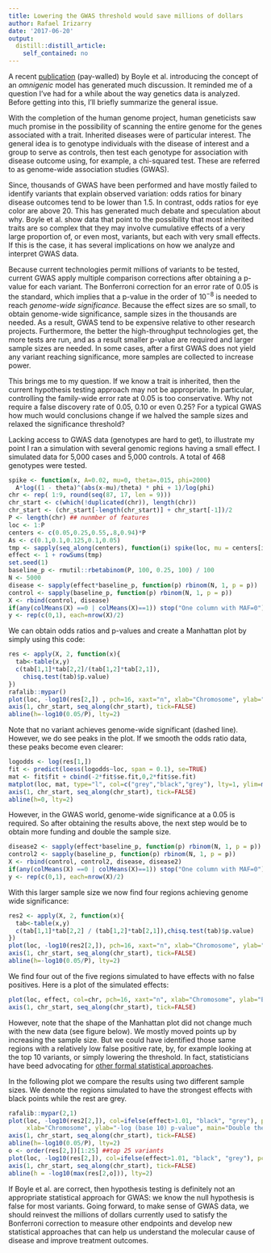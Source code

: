 ```yaml
---
title: Lowering the GWAS threshold would save millions of dollars
author: Rafael Irizarry
date: '2017-06-20'
output:
  distill::distill_article:
    self_contained: no
---
```



 
A recent [publication](http://www.sciencedirect.com/science/article/pii/S0092867417306293) (pay-walled) by Boyle et al. introducing the concept of  an _omnigenic_ model has generated much discussion. It reminded me of a question I've had for a while about the way genetics data is analyzed. Before getting into this, I'll briefly summarize the general issue.

With the completion of the human genome project, human geneticists saw much promise in the possibility of scanning the entire genome for the genes associated with a trait. Inherited diseases were of particular interest. The general idea is to genotype individuals with the disease of interest and a group to serve as controls, then test each genotype for association with disease outcome using, for example, a chi-squared test. These are referred to as genome-wide association studies (GWAS).

Since, thousands of GWAS have been performed and have mostly failed to identify variants that explain observed variation: odds ratios for binary disease outcomes tend to be lower than 1.5. In contrast, odds ratios for eye color are above 20. This has generated much debate and speculation about why. Boyle et al. show data that point to the possibility that most inherited traits are so complex that they may involve cumulative effects of a very large proportion of, or even most, variants, but each with very small effects. If this is the case, it has several implications on how we analyze and interpret GWAS data.

Because current technologies permit millions of variants to be tested, current GWAS apply multiple comparison corrections after obtaining a p-value for each variant. The Bonferroni correction for an error rate of 0.05 is the standard, which implies that a p-value in the order of $10^{-8}$ is needed to reach  _genome-wide significance_.
 Because the effect sizes are so small, to obtain genome-wide significance, sample sizes in the thousands are needed. As a result, GWAS tend to be expensive relative to other research projects. Furthermore, the better the high-throughput technologies get, the more tests are run, and as a result smaller p-value are required and larger sample sizes are needed. In some cases, after a first GWAS does not yield any variant reaching significance, more samples are collected to increase power.

This brings me to my question. If we know a trait is inherited, then the current hypothesis testing approach may not be appropriate. In particular, controlling the family-wide error rate at 0.05 is too conservative. Why not require a false discovery rate of 0.05, 0.10 or even 0.25? For a typical GWAS how much would conclusions change if we halved the sample sizes and relaxed the significance threshold?

Lacking access to GWAS data (genotypes are hard to get), to illustrate my point I ran a simulation with several genomic regions having a small effect. I simulated data for 5,000 cases and 5,000 controls. A total of 468 genotypes were tested.
```r
spike <- function(x, A=0.02, mu=0, theta=.015, phi=2000)
  A*log((1 - theta)^(abs(x-mu)/theta) * phi + 1)/log(phi)
chr <- rep( 1:9, round(seq(87, 17, len = 9)))
chr_start <- c(which(!duplicated(chr)), length(chr))
chr_start <- (chr_start[-length(chr_start)] + chr_start[-1])/2
P <- length(chr) ## nunmber of features
loc <- 1:P
centers <- c(0.05,0.25,0.55,.8,0.94)*P
As <- c(0.1,0.1,0.125,0.1,0.05)
tmp <- sapply(seq_along(centers), function(i) spike(loc, mu = centers[i], A=As[i]))
effect <- 1 + rowSums(tmp)
set.seed(1)
baseline_p <- rmutil::rbetabinom(P, 100, 0.25, 100) / 100
N <- 5000
disease <- sapply(effect*baseline_p, function(p) rbinom(N, 1, p = p))
control <- sapply(baseline_p, function(p) rbinom(N, 1, p = p))
X <- rbind(control, disease)
if(any(colMeans(X) ==0 | colMeans(X)==1)) stop("One column with MAF=0")
y <- rep(c(0,1), each=nrow(X)/2)
```

We can obtain odds ratios and p-values and create a Manhattan plot by simply using this code:

```r
res <- apply(X, 2, function(x){
  tab<-table(x,y)
  c(tab[1,1]*tab[2,2]/(tab[1,2]*tab[2,1]),
    chisq.test(tab)$p.value)
})
rafalib::mypar()
plot(loc, -log10(res[2,]) , pch=16, xaxt="n", xlab="Chromosome", ylab="-log (base 10) p-value", ylim=c(0, -log10(0.05/P)))
axis(1, chr_start, seq_along(chr_start), tick=FALSE)
abline(h=-log10(0.05/P), lty=2)
```
 
Note that no variant achieves genome-wide significant (dashed line). However, we do see peaks in the plot. If we smooth the odds ratio data, these peaks become even clearer:

```r
logodds <- log(res[1,])
fit <- predict(loess(logodds~loc, span = 0.1), se=TRUE)
mat <- fit$fit + cbind(-2*fit$se.fit,0,2*fit$se.fit)
matplot(loc, mat, type="l", col=c("grey","black","grey"), lty=1, ylim=max(mat)*c(-1,1), ylab="Log odds", xlab="Chromosome", xaxt="n")
axis(1, chr_start, seq_along(chr_start), tick=FALSE)
abline(h=0, lty=2)
```

However, in the GWAS world, genome-wide significance at a 0.05 is required. So after obtaining the results above, the next step would be to obtain more funding and double the sample size.

```r
disease2 <- sapply(effect*baseline_p, function(p) rbinom(N, 1, p = p))
control2 <- sapply(baseline_p, function(p) rbinom(N, 1, p = p))
X <- rbind(control, control2, disease, disease2)
if(any(colMeans(X) ==0 | colMeans(X)==1)) stop("One column with MAF=0")
y <- rep(c(0,1), each=nrow(X)/2)
```

With this larger sample size we now find four regions achieving genome wide significance:

```r
res2 <- apply(X, 2, function(x){
  tab<-table(x,y)
  c(tab[1,1]*tab[2,2] / (tab[1,2]*tab[2,1]),chisq.test(tab)$p.value)
})
plot(loc, -log10(res2[2,]), pch=16, xaxt="n", xlab="Chromosome", ylab="-log (base 10) p-value")
axis(1, chr_start, seq_along(chr_start), tick=FALSE)
abline(h=-log10(0.05/P), lty=2)
```

We find four out of the five regions simulated to have effects with no false positives. Here is a plot of the simulated effects:

```r
plot(loc, effect, col=chr, pch=16, xaxt="n", xlab="Chromosome", ylab="Effect")
axis(1, chr_start, seq_along(chr_start), tick=FALSE)
```

However, note that the shape of the Manhattan plot did not change much with the new data (see figure below). We mostly moved points up by increasing the sample size. But we could have identified those same regions with a relatively low false positive rate, by, for example looking at the top 10 variants, or simply lowering the threshold. In fact, statisticians have beed advocating for [other formal statistical approaches](https://academic.oup.com/biostatistics/article/18/2/275/2557030/False-discovery-rates-a-new-deal).

In the following plot we compare the results using two different sample sizes. We denote the regions simulated to have the strongest effects with black points while the rest are grey.

```r
rafalib::mypar(2,1)
plot(loc, -log10(res2[2,]), col=ifelse(effect>1.01, "black", "grey"), pch=16, xaxt="n",
     xlab="Chromosome", ylab="-log (base 10) p-value", main="Double the sample size")
axis(1, chr_start, seq_along(chr_start), tick=FALSE)
abline(h=-log10(0.05/P), lty=2)
o <- order(res[2,])[1:25] ##top 25 variants
plot(loc, -log10(res[2,]), col=ifelse(effect>1.01, "black", "grey"), pch=16, ylim=c(0, -log10(0.05/P)), xaxt="n", xlab="Chromosome", ylab="-log (base 10) p-value", main="Lower the threshold")
axis(1, chr_start, seq_along(chr_start), tick=FALSE)
abline(h = -log10(max(res[2,o])), lty=2)
```

If Boyle et al. are correct, then hypothesis testing is definitely not an appropriate statistical approach for GWAS: we know the null hypothesis is false for most variants. Going forward, to make sense of GWAS data, we should reinvest the millions of dollars currently used  to satisfy the Bonferroni correction to measure other endpoints and develop new statistical approaches that can help us understand the molecular cause of disease and improve treatment outcomes.
